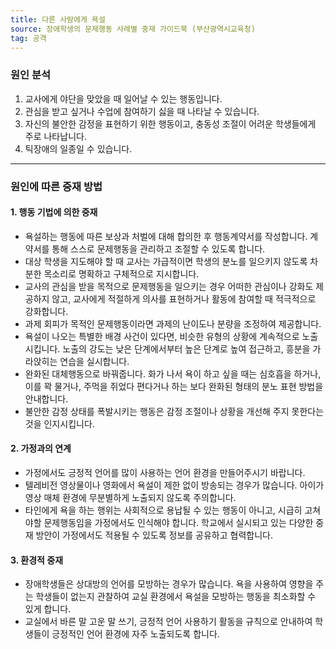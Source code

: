 ```yaml
---
title: 다른 사람에게 욕설
source: 장애학생의 문제행동 사례별 중재 가이드북 (부산광역시교육청)
tag: 공격
---
```


### 원인 분석

1. 교사에게 야단을 맞았을 때 일어날 수 있는 행동입니다.
2. 관심을 받고 싶거나 수업에 참여하기 싫을 때 나타날 수 있습니다.
3. 자신의 불안한 감정을 표현하기 위한 행동이고, 충동성 조절이 어려운 학생들에게 주로 나타납니다.
4. 틱장애의 일종일 수 있습니다.

---

### 원인에 따른 중재 방법

#### 1. 행동 기법에 의한 중재

- 욕설하는 행동에 따른 보상과 처벌에 대해 합의한 후 행동계약서를 작성합니다. 계약서를 통해 스스로 문제행동을 관리하고 조절할 수 있도록 합니다.
- 대상 학생을 지도해야 할 때 교사는 가급적이면 학생의 분노를 일으키지 않도록 차분한 목소리로 명확하고 구체적으로 지시합니다.
- 교사의 관심을 받을 목적으로 문제행동을 일으키는 경우 어떠한 관심이나 강화도 제공하지 않고, 교사에게 적절하게 의사를 표현하거나 활동에 참여할 때 적극적으로 강화합니다.
- 과제 회피가 목적인 문제행동이라면 과제의 난이도나 분량을 조정하여 제공합니다.
- 욕설이 나오는 특별한 배경 사건이 있다면, 비슷한 유형의 상황에 계속적으로 노출시킵니다. 노출의 강도는 낮은 단계에서부터 높은 단계로 높여 접근하고, 흥분을 가라앉히는 연습을 실시합니다.
- 완화된 대체행동으로 바꿔줍니다. 화가 나서 욕이 하고 싶을 때는 심호흡을 하거나, 이를 꽉 물거나, 주먹을 쥐었다 편다거나 하는 보다 완화된 형태의 분노 표현 방법을 안내합니다.
- 불안한 감정 상태를 폭발시키는 행동은 감정 조절이나 상황을 개선해 주지 못한다는 것을 인지시킵니다.

#### 2. 가정과의 연계

- 가정에서도 긍정적 언어를 많이 사용하는 언어 환경을 만들어주시기 바랍니다.
- 텔레비전 영상물이나 영화에서 욕설이 제한 없이 방송되는 경우가 많습니다. 아이가 영상 매체 환경에 무분별하게 노출되지 않도록 주의합니다.
- 타인에게 욕을 하는 행위는 사회적으로 용납될 수 있는 행동이 아니고, 시급히 고쳐야할 문제행동임을 가정에서도 인식해야 합니다. 학교에서 실시되고 있는 다양한 중재 방안이 가정에서도 적용될 수 있도록 정보를 공유하고 협력합니다.

#### 3. 환경적 중재

- 장애학생들은 상대방의 언어를 모방하는 경우가 많습니다. 욕을 사용하여 영향을 주는 학생들이 없는지 관찰하여 교실 환경에서 욕설을 모방하는 행동을 최소화할 수 있게 합니다.
- 교실에서 바른 말 고운 말 쓰기, 긍정적 언어 사용하기 활동을 규칙으로 안내하여 학생들이 긍정적인 언어 환경에 자주 노출되도록 합니다.
